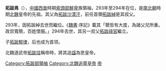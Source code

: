 '''拓跋弗'''（{{bd||？|294年|catIdx=t}}），[[中國|中國]][[西晉|西晉]]時期[[索頭部|索頭部]][[鮮卑|鮮卑]]族領袖，293年至294年在位，是[[南北朝|南北朝]]時期[[北魏|北魏]]皇帝的先祖。其父為[[拓跋沙漠汗|拓跋沙漠汗]]，前任首領[[拓跋綽|拓跋綽]]是其叔父。

293年，因拓跋綽去世而繼位。《[[魏書|魏書]]·序記》載其「聰哲有大度，為諸父兄所重。政崇寬簡，百姓懷服。」294年去世，其另一叔父[[拓跋祿官|拓跋祿官]]繼立。

子[[拓跋郁律|拓跋郁律]]，后也成为首领。

北魏道武帝[[拓跋珪|拓跋珪]]稱帝時，將其追[[諡|諡]]為思皇帝。


{{中国皇帝|叔·平帝[[拓跋綽|拓跋綽]]|叔·昭帝[[拓跋祿官|拓跋祿官]]|[[北魏|北魏]]追尊先祖<br>[[索頭部|索頭部]][[鮮卑|鮮卑]]首領|293-294}}
{{元魏君主}}
[[Category:拓跋部領袖|Category:拓跋部領袖]]
[[Category:北魏追尊皇帝|Category:北魏追尊皇帝]]
[[Category:谥思|帝]]